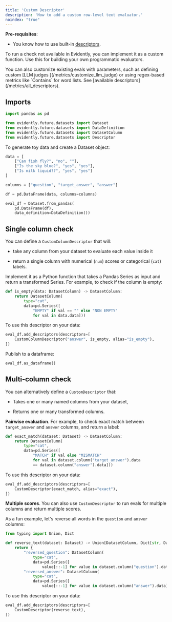 ```yaml
---
title: 'Custom Descriptor'
description: 'How to add a custom row-level text evaluator.'
noindex: "true"
---
```


**Pre-requisites**:

* You know how to use built-in [descriptors](/docs/library/descriptors).

To run a check not available in Evidently, you can implement it as a custom function. Use this for building your own programmatic evaluators.

<Tip>
  You can also customize existing evals with parameters, such as defining custom [LLM judges ](/metrics/customize_llm_judge) or using regex-based metrics like `Contains` for word lists. See [available descriptors](/metrics/all_descriptors).&#x20;
</Tip>

## Imports

```python
import pandas as pd

from evidently.future.datasets import Dataset
from evidently.future.datasets import DataDefinition
from evidently.future.datasets import DatasetColumn
from evidently.future.datasets import Descriptor
```

<Accordion title="Toy data to run the example" defaultOpen={false}>
  To generate toy data and create a Dataset object:

  ```python
  data = [
      ["Can fish fly?", "no", ""],
      ["Is the sky blue?", "yes", "yes"],
      ["Is milk liquid??", "yes", "yes"]
  ]

  columns = ["question", "target_answer", "answer"]

  df = pd.DataFrame(data, columns=columns)

  eval_df = Dataset.from_pandas(
      pd.DataFrame(df),
      data_definition=DataDefinition())
  ```
</Accordion>

## Single column check

You can define a `CustomColumnDescriptor` that will:

* take any column from your dataset to evaluate each value inside it

* return a single column with numerical (`num`) scores or categorical (`cat`) labels.

Implement it as a Python function that takes a Pandas Series as input and return a transformed Series. For example, to check if the column is empty:

```python
def is_empty(data: DatasetColumn) -> DatasetColumn:
    return DatasetColumn(
        type="cat",
        data=pd.Series([
            "EMPTY" if val == "" else "NON EMPTY"
            for val in data.data]))
```

To use this descriptor on your data:

```python
eval_df.add_descriptors(descriptors=[
    CustomColumnDescriptor("answer", is_empty, alias="is_empty"),
])
```

Publish to a dataframe:

```python
eval_df.as_dataframe()
```

## Multi-column check

You can alternatively define a `CustomDescriptor` that:

* Takes one or many named columns from your dataset,

* Returns one or many transformed columns.

**Pairwise evaluation**. For example, to check exact match between `target_answer` and `answer` columns, and return a label:

```python
def exact_match(dataset: Dataset) -> DatasetColumn:
    return DatasetColumn(
        type="cat",
        data=pd.Series([
            "MATCH" if val else "MISMATCH"
            for val in dataset.column("target_answer").data
            == dataset.column("answer").data]))
```

To use this descriptor on your data:

```python
eval_df.add_descriptors(descriptors=[
    CustomDescriptor(exact_match, alias="exact"),
])
```

**Multiple scores**. You can also use `CustomDescriptor` to run evals for multiple columns and return multiple scores.

As a fun example, let's reverse all words in the `question` and `answer` columns:

```python
from typing import Union, Dict

def reverse_text(dataset: Dataset) -> Union[DatasetColumn, Dict[str, DatasetColumn]]:
    return {
        "reversed_question": DatasetColumn(
            type="cat",
            data=pd.Series([
                value[::-1] for value in dataset.column("question").data])),
        "reversed_answer": DatasetColumn(
            type="cat",
            data=pd.Series([
                value[::-1] for value in dataset.column("answer").data]))}
```

To use this descriptor on your data:

```python
eval_df.add_descriptors(descriptors=[
    CustomDescriptor(reverse_text),
])
```